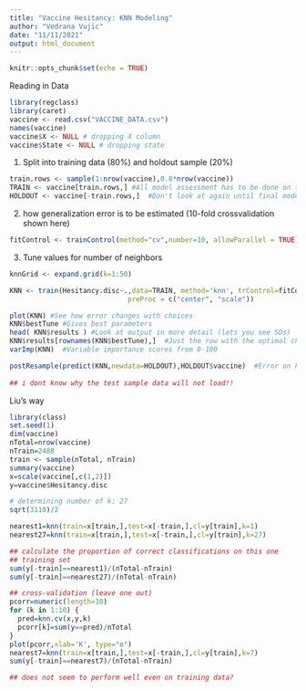 ```yaml
---
title: "Vaccine Hesitancy: KNN Modeling"
author: "Vedrana Vujic"
date: "11/11/2021"
output: html_document
---
```


```r
knitr::opts_chunk$set(echo = TRUE)
```

Reading in Data
```r
library(regclass)
library(caret)
vaccine <- read.csv("VACCINE_DATA.csv")
names(vaccine)
vaccine$X <- NULL # dropping X column
vaccine$State <- NULL # dropping state
```

1)  Split into training data (80%) and holdout sample (20%)
```r
train.rows <- sample(1:nrow(vaccine),0.8*nrow(vaccine))  
TRAIN <- vaccine[train.rows,] #All model assessment has to be done on the training data
HOLDOUT <- vaccine[-train.rows,]  #Don't look at again until final model is selected

```

2)  how generalization error is to be estimated (10-fold crossvalidation shown here)
```r
fitControl <- trainControl(method="cv",number=10, allowParallel = TRUE) 
```

3) Tune values for number of neighbors
```r
knnGrid <- expand.grid(k=1:50)   

KNN <- train(Hesitancy.disc~.,data=TRAIN, method='knn', trControl=fitControl,tuneGrid=knnGrid,
                             preProc = c("center", "scale"))

plot(KNN) #See how error changes with choices
KNN$bestTune #Gives best parameters
head( KNN$results ) #Look at output in more detail (lets you see SDs)
KNN$results[rownames(KNN$bestTune),]  #Just the row with the optimal choice of tuning parameter
varImp(KNN)  #Variable importance scores from 0-100

postResample(predict(KNN,newdata=HOLDOUT),HOLDOUT$vaccine)  #Error on holdout sample for reference
 
## i dont know why the test sample data will not load!!

```

Liu's way
```r
library(class)
set.seed(1)
dim(vaccine)
nTotal=nrow(vaccine)
nTrain=2488
train <- sample(nTotal, nTrain)
summary(vaccine)
x=scale(vaccine[,c(1,2)])
y=vaccine$Hesitancy.disc

# determining number of k: 27
sqrt(3110)/2

nearest1=knn(train=x[train,],test=x[-train,],cl=y[train],k=1)
nearest27=knn(train=x[train,],test=x[-train,],cl=y[train],k=27)

## calculate the proportion of correct classifications on this one
## training set
sum(y[-train]==nearest1)/(nTotal-nTrain)
sum(y[-train]==nearest27)/(nTotal-nTrain)

## cross-validation (leave one out)
pcorr=numeric(length=10)
for (k in 1:10) {
  pred=knn.cv(x,y,k)
  pcorr[k]=sum(y==pred)/nTotal
}
plot(pcorr,xlab='K', type="o")
nearest7=knn(train=x[train,],test=x[-train,],cl=y[train],k=7)
sum(y[-train]==nearest7)/(nTotal-nTrain)

## does not seem to perform well even on training data?

```


